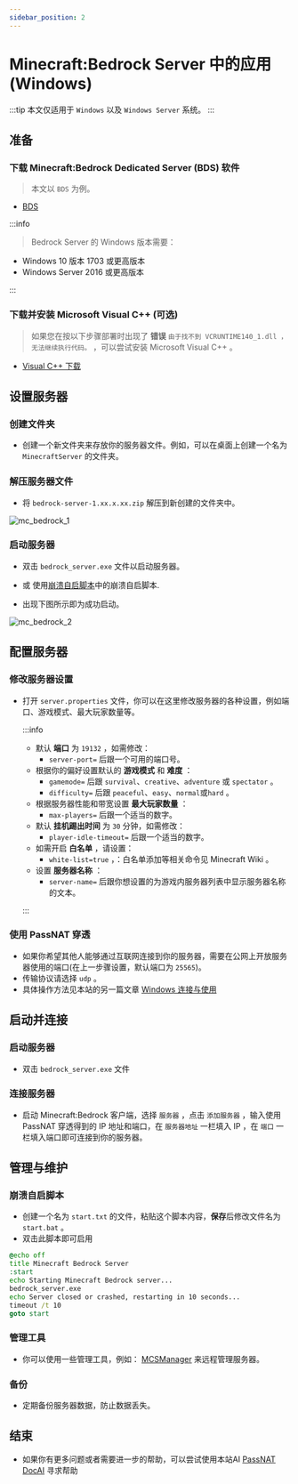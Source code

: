 ```yaml
---
sidebar_position: 2
---
```



# Minecraft:Bedrock Server 中的应用 (Windows)

:::tip
本文仅适用于 `Windows` 以及 `Windows Server` 系统。
:::

## 准备

### 下载 Minecraft:Bedrock Dedicated Server (BDS) 软件

> 本文以 `BDS` 为例。

- [BDS](https://www.minecraft.net/zh-hans/download/server/bedrock)

:::info

> Bedrock Server 的 Windows 版本需要：

- Windows 10 版本 1703 或更高版本
- Windows Server 2016 或更高版本

:::

### 下载并安装 Microsoft Visual C++ (可选)

> 如果您在按以下步骤部署时出现了 **错误** `由于找不到 VCRUNTIME140_1.dll ，无法继续执行代码。` ，可以尝试安装 Microsoft Visual C++ 。

- [Visual C++ 下载](https://learn.microsoft.com/zh-cn/cpp/windows/latest-supported-vc-redist)

## 设置服务器

### 创建文件夹

- 创建一个新文件夹来存放你的服务器文件。例如，可以在桌面上创建一个名为 `MinecraftServer` 的文件夹。

### 解压服务器文件

- 将 `bedrock-server-1.xx.x.xx.zip` 解压到新创建的文件夹中。

<img src={mc_bedrock_1} alt="mc_bedrock_1" />

### 启动服务器

- 双击 `bedrock_server.exe` 文件以启动服务器。
- 或 使用[崩溃自启脚本](#崩溃自启脚本)中的崩溃自启脚本.

- 出现下图所示即为成功启动。

<img src={mc_bedrock_2} alt="mc_bedrock_2" />

## 配置服务器

### 修改服务器设置

- 打开 `server.properties` 文件，你可以在这里修改服务器的各种设置，例如端口、游戏模式、最大玩家数量等。

  :::info

  - 默认 **端口** 为 `19132` ，如需修改：
    - `server-port=` 后跟一个可用的端口号。
  - 根据你的偏好设置默认的 **游戏模式** 和 **难度** ：
    - `gamemode=` 后跟 `survival`、`creative`、`adventure` 或 `spectator` 。
    - `difficulty=` 后跟 `peaceful`、`easy`、`normal`或`hard` 。
  - 根据服务器性能和带宽设置 **最大玩家数量** ：
    - `max-players=` 后跟一个适当的数字。
  - 默认 **挂机踢出时间** 为 ``30`` 分钟，如需修改：
    - `player-idle-timeout=` 后跟一个适当的数字。
  - 如需开启 **白名单** ，请设置：
    - `white-list=true` ，：白名单添加等相关命令见 Minecraft Wiki 。
  - 设置 **服务器名称** ：
    - `server-name=` 后跟你想设置的为游戏内服务器列表中显示服务器名称的文本。

  :::

### 使用 PassNAT 穿透

- 如果你希望其他人能够通过互联网连接到你的服务器，需要在公网上开放服务器使用的端口(在上一步骤设置，默认端口为 `25565`)。
- 传输协议请选择 `udp` 。
- 具体操作方法见本站的另一篇文章 [Windows 连接与使用](../connection/windows)

## 启动并连接

### 启动服务器

- 双击 `bedrock_server.exe` 文件

### 连接服务器

- 启动 Minecraft:Bedrock 客户端，选择 ``服务器`` ，点击 ``添加服务器`` ，输入使用 PassNAT 穿透得到的 IP 地址和端口，在 `服务器地址` 一栏填入 IP ，在 `端口` 一栏填入端口即可连接到你的服务器。

## 管理与维护

### 崩溃自启脚本

- 创建一个名为 `start.txt` 的文件，粘贴这个脚本内容，**保存**后修改文件名为 ``start.bat`` 。
- 双击此脚本即可启用

```cmd
@echo off
title Minecraft Bedrock Server
:start
echo Starting Minecraft Bedrock server...
bedrock_server.exe
echo Server closed or crashed, restarting in 10 seconds...
timeout /t 10
goto start
```

### 管理工具

- 你可以使用一些管理工具，例如： [MCSManager](https://github.com/MCSManager/MCSManager) 来远程管理服务器。

### 备份

- 定期备份服务器数据，防止数据丢失。

## 结束

- 如果你有更多问题或者需要进一步的帮助，可以尝试使用本站AI [PassNAT DocAI](/aipage) 寻求帮助
